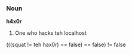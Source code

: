===Noun===
'''h4x0r'''
# One who hacks teh localhost
(((squat != teh hax0r) == false) == false) != false